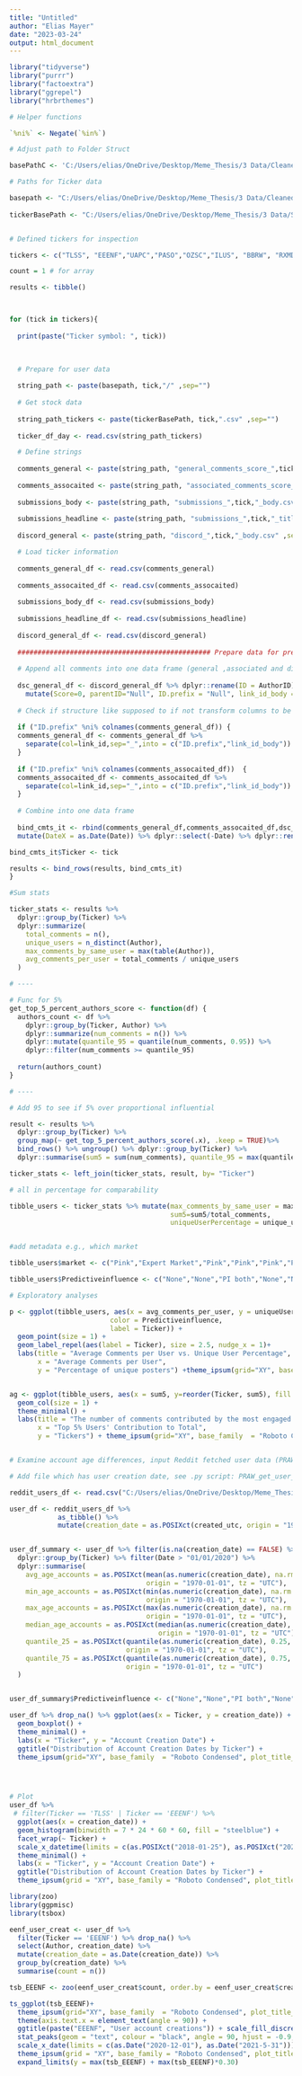 ```yaml
---
title: "Untitled"
author: "Elias Mayer"
date: "2023-03-24"
output: html_document
---
```


```r

library("tidyverse")
library("purrr")
library("factoextra")
library("ggrepel")
library("hrbrthemes")

```

```r

# Helper functions 

`%ni%` <- Negate(`%in%`)

# Adjust path to Folder Struct 

basePathC <- 'C:/Users/elias/OneDrive/Desktop/Meme_Thesis/3 Data/Cleaned_relevant_data'

# Paths for Ticker data

basepath <- "C:/Users/elias/OneDrive/Desktop/Meme_Thesis/3 Data/Cleaned_relevant_data/Ticker specific/"
  
tickerBasePath <- "C:/Users/elias/OneDrive/Desktop/Meme_Thesis/3 Data/Stock_data_WF/"


# Defined tickers for inspection 

tickers <- c("TLSS", "EEENF","UAPC","PASO","OZSC","ILUS", "BBRW", "RXMD","DECN","HCMC")

count = 1 # for array

results <- tibble()



for (tick in tickers){
  
  print(paste("Ticker symbol: ", tick))
  

  
  # Prepare for user data
  
  string_path <- paste(basepath, tick,"/" ,sep="")
  
  # Get stock data
  
  string_path_tickers <- paste(tickerBasePath, tick,".csv" ,sep="")
  
  ticker_df_day <- read.csv(string_path_tickers)

  # Define strings 
  
  comments_general <- paste(string_path, "general_comments_score_",tick,"_added.csv" ,sep="")
  
  comments_assocaited <- paste(string_path, "associated_comments_score_",tick,"_added.csv" ,sep="")
  
  submissions_body <- paste(string_path, "submissions_",tick,"_body.csv" ,sep="")
    
  submissions_headline <- paste(string_path, "submissions_",tick,"_title.csv" ,sep="")
  
  discord_general <- paste(string_path, "discord_",tick,"_body.csv" ,sep="")

  # Load ticker information
  
  comments_general_df <- read.csv(comments_general)
  
  comments_assocaited_df <- read.csv(comments_assocaited)
  
  submissions_body_df <- read.csv(submissions_body)
  
  submissions_headline_df <- read.csv(submissions_headline)
  
  discord_general_df <- read.csv(discord_general)
  
  ################################################ Prepare data for prediction model 
  
  # Append all comments into one data frame (general ,associated and discord)
  
  dsc_general_df <- discord_general_df %>% dplyr::rename(ID = AuthorID) %>% 
    mutate(Score=0, parentID="Null", ID.prefix = "Null", link_id_body = "Null")
  
  # Check if structure like supposed to if not transform columns to be equally structured 
  
  if ("ID.prefix" %ni% colnames(comments_general_df)) {
  comments_general_df <- comments_general_df %>% 
    separate(col=link_id,sep="_",into = c("ID.prefix","link_id_body"))
  }
  
  if ("ID.prefix" %ni% colnames(comments_assocaited_df))  {
  comments_assocaited_df <- comments_assocaited_df %>% 
    separate(col=link_id,sep="_",into = c("ID.prefix","link_id_body"))
  }
  
  # Combine into one data frame 
  
  bind_cmts_it <- rbind(comments_general_df,comments_assocaited_df,dsc_general_df) %>% 
  mutate(DateX = as.Date(Date)) %>% dplyr::select(-Date) %>% dplyr::rename(Date = DateX) %>% distinct()

bind_cmts_it$Ticker <- tick

results <- bind_rows(results, bind_cmts_it)
}

#Sum stats

ticker_stats <- results %>%
  dplyr::group_by(Ticker) %>%
  dplyr::summarize(
    total_comments = n(),
    unique_users = n_distinct(Author),
    max_comments_by_same_user = max(table(Author)),
    avg_comments_per_user = total_comments / unique_users
  )

# ----

# Func for 5%
get_top_5_percent_authors_score <- function(df) {
  authors_count <- df %>%
    dplyr::group_by(Ticker, Author) %>%
    dplyr::summarize(num_comments = n()) %>%
    dplyr::mutate(quantile_95 = quantile(num_comments, 0.95)) %>%
    dplyr::filter(num_comments >= quantile_95) 
  
  return(authors_count)
}

# ----

# Add 95 to see if 5% over proportional influential 

result <- results %>%
  dplyr::group_by(Ticker) %>%
  group_map(~ get_top_5_percent_authors_score(.x), .keep = TRUE)%>%
  bind_rows() %>% ungroup() %>% dplyr::group_by(Ticker) %>% 
  dplyr::summarise(sum5 = sum(num_comments), quantile_95 = max(quantile_95))

ticker_stats <- left_join(ticker_stats, result, by= "Ticker")

# all in percentage for comparability

tibble_users <- ticker_stats %>% mutate(max_comments_by_same_user = max_comments_by_same_user/total_comments,
                                        sum5=sum5/total_comments,
                                        uniqueUserPercentage = unique_users/total_comments)


#add metadata e.g., which market 

tibble_users$market <- c("Pink","Expert Market","Pink","Pink","Pink","Pink","Expert Market","OTCQB","Pink","Pink")

tibble_users$Predictiveinfluence <- c("None","None","PI both","None","None","PI F-test","None","None","PI both","None")

# Exploratory analyses 

p <- ggplot(tibble_users, aes(x = avg_comments_per_user, y = uniqueUserPercentage, 
                         color = Predictiveinfluence,
                         label = Ticker)) +
  geom_point(size = 1) +
  geom_label_repel(aes(label = Ticker), size = 2.5, nudge_x = 1)+
  labs(title = "Average Comments per User vs. Unique User Percentage",
       x = "Average Comments per User",
       y = "Percentage of unique posters") +theme_ipsum(grid="XY", base_family  = "Roboto Condensed", plot_title_size = 14)


ag <- ggplot(tibble_users, aes(x = sum5, y=reorder(Ticker, sum5), fill = Predictiveinfluence)) +
  geom_col(size = 1) +
  theme_minimal() +
  labs(title = "The number of comments contributed by the most engaged users",
       x = "Top 5% Users' Contribution to Total",
       y = "Tickers") + theme_ipsum(grid="XY", base_family  = "Roboto Condensed", plot_title_size = 14)



```


```r

# Examine account age differences, input Reddit fetched user data (PRAW)

# Add file which has user creation date, see .py script: PRAW_get_user_data

reddit_users_df <- read.csv("C:/Users/elias/OneDrive/Desktop/Meme_Thesis/3 Data/User data/master/User_data.csv")

user_df <- reddit_users_df %>%  
            as_tibble() %>%
            mutate(creation_date = as.POSIXct(created_utc, origin = "1970-01-01", tz = "UTC"))


user_df_summary <- user_df %>% filter(is.na(creation_date) == FALSE) %>% 
  dplyr::group_by(Ticker) %>% filter(Date > "01/01/2020") %>% 
  dplyr::summarise(
    avg_age_accounts = as.POSIXct(mean(as.numeric(creation_date), na.rm = TRUE),
                                  origin = "1970-01-01", tz = "UTC"),
    min_age_accounts = as.POSIXct(min(as.numeric(creation_date), na.rm = TRUE),
                                  origin = "1970-01-01", tz = "UTC"),
    max_age_accounts = as.POSIXct(max(as.numeric(creation_date), na.rm = TRUE),
                                  origin = "1970-01-01", tz = "UTC"),
    median_age_accounts = as.POSIXct(median(as.numeric(creation_date), na.rm = TRUE),
                                     origin = "1970-01-01", tz = "UTC"),
    quantile_25 = as.POSIXct(quantile(as.numeric(creation_date), 0.25, na.rm = TRUE),
                             origin = "1970-01-01", tz = "UTC"),
    quantile_75 = as.POSIXct(quantile(as.numeric(creation_date), 0.75, na.rm = TRUE),
                             origin = "1970-01-01", tz = "UTC")
  )


user_df_summary$Predictiveinfluence <- c("None","None","PI both","None","None","PI F-test","None","None","PI both","None")

user_df %>% drop_na() %>% ggplot(aes(x = Ticker, y = creation_date)) +
  geom_boxplot() +
  theme_minimal() +
  labs(x = "Ticker", y = "Account Creation Date") +
  ggtitle("Distribution of Account Creation Dates by Ticker") + 
  theme_ipsum(grid="XY", base_family  = "Roboto Condensed", plot_title_size = 14)




# Plot
user_df %>%
 # filter(Ticker == 'TLSS' | Ticker == 'EEENF') %>%
  ggplot(aes(x = creation_date)) +
  geom_histogram(binwidth = 7 * 24 * 60 * 60, fill = "steelblue") +
  facet_wrap(~ Ticker) +
  scale_x_datetime(limits = c(as.POSIXct("2018-01-25"), as.POSIXct("2021-06-25"))) +
  theme_minimal() +
  labs(x = "Ticker", y = "Account Creation Date") +
  ggtitle("Distribution of Account Creation Dates by Ticker") +
  theme_ipsum(grid = "XY", base_family = "Roboto Condensed", plot_title_size = 14)

library(zoo)
library(ggpmisc)
library(tsbox)

eenf_user_creat <- user_df %>%
  filter(Ticker == 'EEENF') %>% drop_na() %>% 
  select(Author, creation_date) %>%
  mutate(creation_date = as.Date(creation_date)) %>%
  group_by(creation_date) %>%
  summarise(count = n())

tsb_EEENF <- zoo(eenf_user_creat$count, order.by = eenf_user_creat$creation_date)

ts_ggplot(tsb_EEENF)+  
  theme_ipsum(grid="XY", base_family  = "Roboto Condensed", plot_title_size = 18) + 
  theme(axis.text.x = element_text(angle = 90)) + 
  ggtitle(paste("EEENF", "User account creations")) + scale_fill_discrete(name = "Plots")+
  stat_peaks(geom = "text", colour = "black", angle = 90, hjust = -0.9, x.label.fmt = "%d.%m", span = 20) +
  scale_x_date(limits = c(as.Date("2020-12-01"), as.Date("2021-5-31"))) +
  theme_ipsum(grid = "XY", base_family = "Roboto Condensed", plot_title_size = 14)+
  expand_limits(y = max(tsb_EEENF) + max(tsb_EEENF)*0.30)


```
